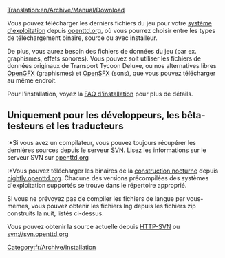 [[Translation:en/Archive/Manual/Download]]

{{fr/Table des matières}}
Vous pouvez télécharger les derniers fichiers du jeu pour votre [[fr/Archive/Compilation and Ports/Système d'exploitation|système d'exploitation]] depuis [http://www.openttd.org/download-stable openttd.org], où vous pourrez choisir entre les types de téléchargement binaire, source ou avec installeur.

De plus, vous aurez besoin des fichiers de données du jeu (par ex. graphismes, effets sonores). Vous pouvez soit utiliser les fichiers de données originaux de Transport Tycoon Deluxe, ou nos alternatives libres [[fr/Archive/Community/LisezMoi OpenGFX|OpenGFX]] (graphismes) et [[fr/Archive/Community/Remplacement des effets sonores|OpenSFX]] (sons), que vous pouvez télécharger au même endroit.

Pour l'installation, voyez la [[fr/Archive/Manual/FAQ d'installation|FAQ d'installation]] pour plus de détails.


== Uniquement pour les développeurs, les bêta-testeurs et les traducteurs ==
:*Si vous avez un compilateur, vous pouvez toujours récupérer les dernières sources depuis le serveur [[fr/Development/FAQ de développement|SVN]]. Lisez les informations sur le serveur SVN sur [http://www.openttd.org/development openttd.org]
:*Vous pouvez télécharger les binaires de la [[fr/Archive/Community/Construction de nuit|construction nocturne]] depuis [http://nightly.openttd.org/ nightly.openttd.org]. Chacune des versions précompilées des systèmes d'exploitation supportés se trouve dans le répertoire approprié.

Si vous ne prévoyez pas de compiler les fichiers de langue par vous-mêmes, vous pouvez obtenir les fichiers lng depuis les fichiers zip construits la nuit, listés ci-dessus.

Vous pouvez obtenir la source actuelle depuis [http://svn.openttd.org HTTP-SVN] ou svn://svn.openttd.org

[[Category:fr/Archive/Installation]]